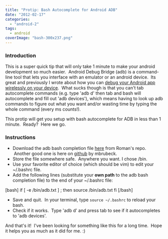 ```yaml
---
title: "Protip: Bash Autocomplete for Android ADB"
date: "2012-02-17"
categories: 
  - "android-2"
tags: 
  - android
coverImage: "bash-300x237.png"
---
```


### Introduction

This is a super quick tip that will only take 1 minute to make your android development so much easier.  Android Debug Bridge (adb) is a command-line tool that lets you interface with an emulator or an android device.  Its great and previously I wrote about how you can [debug your Android app wirelessly on your device](http://www.jessechen.net/blog/debugging-your-android-app-wirelessly-on-an-android-smartphone/).  What sucks though is that you can't tab autocomplete commands (e.g. type 'adb d' then tab and bash will autocomplete and fill out 'adb devices'), which means having to look up adb commands to figure out what you want and/or wasting time by typing the whole command (every ms counts!).

This protip will get you setup with bash autocomplete for ADB in less than 1 minute.  Ready?  Here we go.

### Instructions

- Download the adb bash completion file [here](http://romannurik-code.googlecode.com/git/misc/bash_completion/adb) from Roman's repo.  Another good one is here on [github](https://github.com/mbrubeck/android-completion/blob/master/android) by mbrubeck.
- Store the file somewhere safe.  Anywhere you want. I chose /bin.
- Use your favorite editor of choice (which should be vim) to edit your ~/.bashrc file.
- Add the following lines (substitute your **own path** to the adb bash completion file) to the end of your ~/.bashrc file:

\[bash\] if \[ -e /bin/adb.txt \] ; then source /bin/adb.txt fi \[/bash\]

- Save and quit.  In your terminal, type `source ~/.bashrc` to reload your bash.
- Check if it works.  Type 'adb d' and press tab to see if it autocompletes to 'adb devices'.

And that's it!  I've been looking for something like this for a long time.  Hope it helps you as much as it did for me. :)
